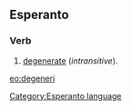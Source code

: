 ==Esperanto==
===Verb===
# [[degenerate]] (''intransitive'').

[[eo:degeneri]]
[[Category:Esperanto language]]
{{Universala Vortaro}}